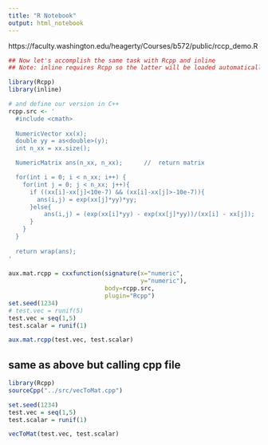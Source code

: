 ```yaml
---
title: "R Notebook"
output: html_notebook
---
```


https://faculty.washington.edu/heagerty/Courses/b572/public/rccp_demo.R


```r
## Now let's accomplish the same task with Rcpp and inline
## Note: inline requires Rcpp so the latter will be loaded automatically

library(Rcpp)
library(inline)

# and define our version in C++
rcpp.src <- '
  #include <cmath>
  
  NumericVector xx(x);
  double yy = as<double>(y);
  int n_xx = xx.size();

  NumericMatrix ans(n_xx, n_xx);      //  return matrix

  for(int i = 0; i < n_xx; i++) {
    for(int j = 0; j < n_xx; j++){
      if ((xx[i]-xx[j]<10e-7) && (xx[i]-xx[j]>-10e-7)){
        ans(i,j) = exp(xx[j]*yy)*yy;
      }else{
	      ans(i,j) = (exp(xx[i]*yy) - exp(xx[j]*yy))/(xx[i] - xx[j]);
      }
    }
  }
  
  return wrap(ans);
'
 
aux.mat.rcpp = cxxfunction(signature(x="numeric", 
                                     y="numeric"), 
                           body=rcpp.src, 
                           plugin="Rcpp")
set.seed(1234)
# test.vec = runif(5)
test.vec = seq(1,5)
test.scalar = runif(1)

aux.mat.rcpp(test.vec, test.scalar)
```

## same as above but calling cpp file

```r
library(Rcpp)
sourceCpp("../src/vecToMat.cpp")

set.seed(1234)
test.vec = seq(1,5)
test.scalar = runif(1)

vecToMat(test.vec, test.scalar)
```

